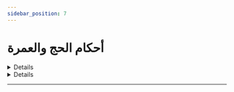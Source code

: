 ```yaml
---
sidebar_position: 7
---
```


# أحكام الحج والعمرة

<details>
< summary style={{fontWeight: "bold"}}>
حكم بيع قرعة الحج 📃
</summary>

**سؤال:**  أثابكم الله يقول السائل إذا طلع اسمه رجل, رجل في قرعة الحج ثم أراد بيع ذلك بمبلغ مضاعف فهل يجزئه ذلك؟ أو يجوز له ذلك؟

**جواب:**  أما إذا كان لم يحج الفريضة فإنه لا يجوز له أن يقدم غيره على نفسه لا بعوض ولا بغير عوض ما دام أن اسمه قد خرج وهو قادر على الحج فإنه يجب عليه أن يحج. ولا يقدم غير حتى والده. فإنه لا إثارة في القرى بالواجبة المتعينة. أما إذا كان قد حج أو عرض له عارض يمنعه من الحج كمرض أو فقر أو غير ذلك. فهل يجوز له أن يبيع اسمه لغيره؟ الجواب: إذا كان في ذلك كذب فإنه لا يجوز. وإذا كان ذلك يخالف الأنظمة سواء في بلده هو أو في البلد المصدر للتأشيرة وهي السعودية. فإن هذا لا يجوز. أما وأنا لا أعرف الحال لو لم يكن هنالك كذب بل يتنازل من إسمه إلى اسم هذا ولا يخالف هذا الأنظمة فلا حرج في أن يأخذ عوضا على هذا.

<audio controls>
<source src="https://fatawaaudio.blob.core.windows.net/ruhayli/upload1526940431707.wav"/>
</audio>

</details>

<details>
< summary style={{fontWeight: "bold"}}>
حكم الاعتمار مرتين 📃
</summary>

**سؤال:** أثابكم الله يقول السائل خرجت من بلدي ونويت عمرة في شعبان وجلست في مكة يومين ثم أتيت المدينة فهل يشرع لي الاعتمار مرة أخرى.

**جواب:** نعم. ما دمت قد أتيت إلى المدينة لزيارة مسجد النبي صلى الله عليه وسلم. فلك أن تعود إلى مكة بعمرة عنك أو عن غيرك ممن يجوز أن تعتمر عنه. ولا حرج في هذا، نعم.

<audio controls>
<source src="https://fatawaaudio.blob.core.windows.net/ruhayli/upload1526941101360.wav"/>
</audio>

</details>

---